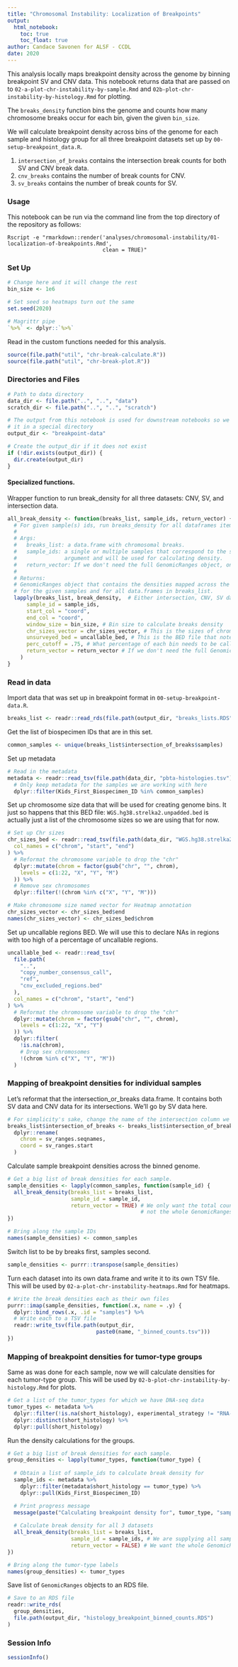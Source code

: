 ```yaml
---
title: "Chromosomal Instability: Localization of Breakpoints"
output:   
  html_notebook: 
    toc: true
    toc_float: true
author: Candace Savonen for ALSF - CCDL
date: 2020
---
```


This analysis locally maps breakpoint density across the genome by binning
breakpoint SV and CNV data. 
This notebook returns data that are passed on to 
`02-a-plot-chr-instability-by-sample.Rmd` and `02b-plot-chr-instability-by-histology.Rmd` for plotting. 

The `breaks_density` function bins the genome and counts how many chromosome breaks 
occur for each bin, given the given `bin_size`.

We will calculate breakpoint density across bins of the genome for each sample 
and histology group for all three breakpoint datasets set up by 
`00-setup-breakpoint_data.R`.

1) `intersection_of_breaks` contains the intersection break counts for both SV and CNV break data.  
2) `cnv_breaks` contains the number of break counts for CNV.   
3) `sv_breaks` contains the number of break counts for SV.  

### Usage

This notebook can be run via the command line from the top directory of the 
repository as follows:

```
Rscript -e "rmarkdown::render('analyses/chromosomal-instability/01-localization-of-breakpoints.Rmd', 
                              clean = TRUE)"
```

### Set Up

```r
# Change here and it will change the rest
bin_size <- 1e6

# Set seed so heatmaps turn out the same
set.seed(2020)

# Magrittr pipe
`%>%` <- dplyr::`%>%`
```

Read in the custom functions needed for this analysis. 

```r
source(file.path("util", "chr-break-calculate.R"))
source(file.path("util", "chr-break-plot.R"))
```

### Directories and Files

```r
# Path to data directory
data_dir <- file.path("..", "..", "data")
scratch_dir <- file.path("..", "..", "scratch")

# The output from this notebook is used for downstream notebooks so we will save 
# it in a special directory
output_dir <- "breakpoint-data"

# Create the output_dir if it does not exist
if (!dir.exists(output_dir)) {
  dir.create(output_dir)
}
```

#### Specialized functions. 

Wrapper function to run break_density for all three datasets: CNV, SV, and 
intersection data. 

```r
all_break_density <- function(breaks_list, sample_ids, return_vector) {
  # For given sample(s) ids, run breaks_density for all dataframes items in breaks_list. 
  #
  # Args:
  #   breaks_list: a data.frame with chromosomal breaks.
  #   sample_ids: a single or multiple samples that correspond to the sample_col
  #               argument and will be used for calculating density. 
  #   return_vector: If we don't need the full GenomicRanges object, only the total_counts, put TRUE
  #   
  # Returns: 
  # GenomicRanges object that contains the densities mapped across the genome 
  # for the given samples and for all data.frames in breaks_list. 
  lapply(breaks_list, break_density,  # Either intersection, CNV, SV data depending on the iteration.
      sample_id = sample_ids,
      start_col = "coord",
      end_col = "coord",
      window_size = bin_size, # Bin size to calculate breaks density
      chr_sizes_vector = chr_sizes_vector, # This is the sizes of chromosomes used for binning
      unsurveyed_bed = uncallable_bed, # This is the BED file that notes what regions are uncallable
      perc_cutoff = .75, # What percentage of each bin needs to be callable for it not to be NA
      return_vector = return_vector # If we don't need the full GenomicRanges object
    )
}
```

### Read in data 

Import data that was set up in breakpoint format in `00-setup-breakpoint-data.R`.

```r
breaks_list <- readr::read_rds(file.path(output_dir, "breaks_lists.RDS"))
```

Get the list of biospecimen IDs that are in this set.

```r
common_samples <- unique(breaks_list$intersection_of_breaks$samples)
```

Set up metadata

```r
# Read in the metadata
metadata <- readr::read_tsv(file.path(data_dir, "pbta-histologies.tsv")) %>% 
  # Only keep metadata for the samples we are working with here
  dplyr::filter(Kids_First_Biospecimen_ID %in% common_samples)
```

Set up chromosome size data that will be used for creating genome bins.
It just so happens that this BED file: `WGS.hg38.strelka2.unpadded.bed` is actually 
just a list of the chromosome sizes so we are using that for now. 

```r
# Set up Chr sizes
chr_sizes_bed <- readr::read_tsv(file.path(data_dir, "WGS.hg38.strelka2.unpadded.bed"),
  col_names = c("chrom", "start", "end")
) %>%
  # Reformat the chromosome variable to drop the "chr"
  dplyr::mutate(chrom = factor(gsub("chr", "", chrom),
    levels = c(1:22, "X", "Y", "M")
  )) %>%
  # Remove sex chromosomes
  dplyr::filter(!(chrom %in% c("X", "Y", "M")))

# Make chromosome size named vector for Heatmap annotation
chr_sizes_vector <- chr_sizes_bed$end
names(chr_sizes_vector) <- chr_sizes_bed$chrom
```

Set up uncallable regions BED. We will use this to declare NAs in regions with
too high of a percentage of uncallable regions. 

```r
uncallable_bed <- readr::read_tsv(
  file.path(
    "..",
    "copy_number_consensus_call",
    "ref",
    "cnv_excluded_regions.bed"
  ),
  col_names = c("chrom", "start", "end")
) %>%
  # Reformat the chromosome variable to drop the "chr"
  dplyr::mutate(chrom = factor(gsub("chr", "", chrom),
    levels = c(1:22, "X", "Y")
  )) %>%
  dplyr::filter(
    !is.na(chrom),
    # Drop sex chromosomes
    !(chrom %in% c("X", "Y", "M"))
  )
```

### Mapping of breakpoint densities for individual samples 

Let's reformat that the intersection_or_breaks data.frame. 
It contains both SV data and CNV data for its intersections. 
We'll go by SV data here. 

```r
# For simplicity's sake, change the name of the intersection column we want to use
breaks_list$intersection_of_breaks <- breaks_list$intersection_of_breaks %>%
  dplyr::rename(
    chrom = sv_ranges.seqnames,
    coord = sv_ranges.start
  )
```

Calculate sample breakpoint densities across the binned genome.

```r
# Get a big list of break densities for each sample.
sample_densities <- lapply(common_samples, function(sample_id) {
  all_break_density(breaks_list = breaks_list, 
                    sample_id = sample_id, 
                    return_vector = TRUE) # We only want the total counts, 
                                          # not the whole GenomicRanges object
})

# Bring along the sample IDs
names(sample_densities) <- common_samples
```

Switch list to be by breaks first, samples second. 

```r
sample_densities <- purrr::transpose(sample_densities)
```

Turn each dataset into its own data.frame and write it to its own TSV file. 
This will be used by `02-a-plot-chr-instability-heatmaps.Rmd` for heatmaps. 

```r
# Write the break densities each as their own files
purrr::imap(sample_densities, function(.x, name = .y) {
  dplyr::bind_rows(.x, .id = "samples") %>%
  # Write each to a TSV file
  readr::write_tsv(file.path(output_dir, 
                            paste0(name, "_binned_counts.tsv")))
})
```

### Mapping of breakpoint densities for tumor-type groups

Same as was done for each sample, now we will calculate densities for 
each tumor-type group. 
This will be used by `02-b-plot-chr-instability-by-histology.Rmd` for plots.  

```r
# Get a list of the tumor_types for which we have DNA-seq data
tumor_types <- metadata %>%
  dplyr::filter(!is.na(short_histology), experimental_strategy != "RNA-Seq") %>%
  dplyr::distinct(short_histology) %>%
  dplyr::pull(short_histology)
```

Run the density calculations for the groups. 

```r
# Get a big list of break densities for each sample.
group_densities <- lapply(tumor_types, function(tumor_type) {
  
  # Obtain a list of sample_ids to calculate break density for
  sample_ids <- metadata %>%
    dplyr::filter(metadata$short_histology == tumor_type) %>%
    dplyr::pull(Kids_First_Biospecimen_ID)

  # Print progress message
  message(paste("Calculating breakpoint density for", tumor_type, "samples"))
  
  # Calculate break density for all 3 datasets
  all_break_density(breaks_list = breaks_list,
                    sample_id = sample_ids, # We are supplying all samples for this tumor-type
                    return_vector = FALSE) # We want the whole GenomicRanges object
})

# Bring along the tumor-type labels
names(group_densities) <- tumor_types
```

Save list of `GenomicRanges` objects to an RDS file.

```r
# Save to an RDS file
readr::write_rds(
  group_densities,
  file.path(output_dir, "histology_breakpoint_binned_counts.RDS")
)
```

### Session Info

```r
sessionInfo()
```

